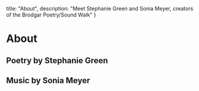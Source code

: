 
  title: "About",
  description: "Meet Stephanie Green and Sonia Meyer, creators of the Brodgar Poetry/Sound Walk"
}

# About

## Poetry by Stephanie Green

## Music by Sonia Meyer
